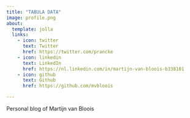 ```yaml
---
title: "TABULA DATA"
image: profile.png
about:
  template: jolla
  links:
    - icon: twitter
      text: Twitter
      href: https://twitter.com/prancke
    - icon: linkedin
      text: LinkedIn
      href: https://nl.linkedin.com/in/martijn-van-bloois-b338101
    - icon: github
      text: Github
      href: https://github.com/mvbloois

---
```


Personal blog of Martijn van Bloois

